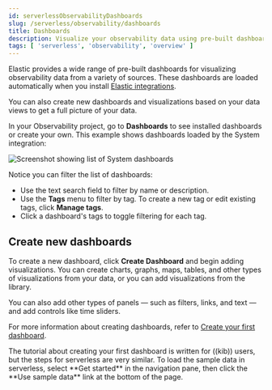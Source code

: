```yaml
---
id: serverlessObservabilityDashboards
slug: /serverless/observability/dashboards
title: Dashboards
description: Visualize your observability data using pre-built dashboards or create your own.
tags: [ 'serverless', 'observability', 'overview' ]
---
```


<p><DocBadge template="technical preview" /></p>

Elastic provides a wide range of pre-built dashboards for visualizing observability data from a variety of sources.
These dashboards are loaded automatically when you install [Elastic integrations](https://docs.elastic.co/integrations).

You can also create new dashboards and visualizations based on your data views to get a full picture of your data.

In your Observability project, go to **Dashboards** to see installed dashboards or create your own.
This example shows dashboards loaded by the System integration:

![Screenshot showing list of System dashboards](../images/dashboards.png)

Notice you can filter the list of dashboards:

* Use the text search field to filter by name or description.
* Use the **Tags** menu to filter by tag. To create a new tag or edit existing tags, click **Manage tags**.
* Click a dashboard's tags to toggle filtering for each tag.

## Create new dashboards

To create a new dashboard, click **Create Dashboard** and begin adding visualizations.
You can create charts, graphs, maps, tables, and other types of visualizations from your data,
or you can add visualizations from the library.

You can also add other types of panels — such as filters, links, and text — and add
controls like time sliders.

For more information about creating dashboards,
refer to [Create your first dashboard](((kibana-ref))/create-a-dashboard-of-panels-with-web-server-data.html).

<DocCallOut title="Note">
    The tutorial about creating your first dashboard is written for ((kib)) users,
    but the steps for serverless are very similar.
    To load the sample data in serverless, select **Get started** in the navigation pane,
    then click the **Use sample data** link at the bottom of the page.
</DocCallOut>

